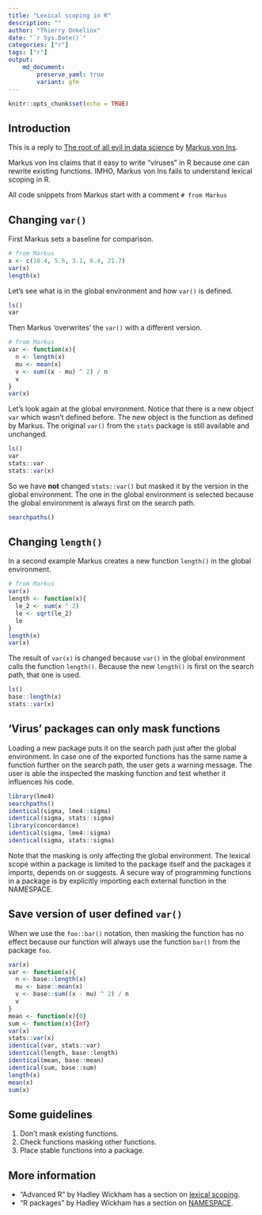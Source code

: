```yaml
---
title: "Lexical scoping in R"
description: ""
author: "Thierry Onkelinx"
date: "`r Sys.Date()`"
categories: ["r"]
tags: ["r"]
output: 
    md_document:
        preserve_yaml: true
        variant: gfm
---
```


```r
knitr::opts_chunk$set(echo = TRUE)
```


## Introduction

This is a reply to [The root of all evil in data science](https://www.linkedin.com/pulse/what-r-just-hoax-ticking-bomb-dr-markus-von-ins) by [Markus von Ins](https://www.linkedin.com/in/dr-markus-von-ins-5935a724).

Markus von Ins claims that it easy to write "viruses" in R because one can rewrite existing functions. 
IMHO, Markus von Ins fails to understand lexical scoping in R.

All code snippets from Markus start with a comment `# from Markus`

## Changing `var()`

First Markus sets a baseline for comparison.

```r
# from Markus
x <- c(10.4, 5.6, 3.1, 6.4, 21.7)
var(x)
length(x)
```

Let's see what is in the global environment and how `var()` is defined.

```r
ls()
var
```

Then Markus 'overwrites' the `var()` with a different version.

```r
# from Markus
var <- function(x){
  n <- length(x)
  mu <- mean(x)
  v <- sum((x - mu) ^ 2) / n
  v
}
var(x)
```

Let's look again at the global environment. Notice that there is a new object `var` which wasn't defined before. 
The new object is the function as defined by Markus. 
The original `var()` from the `stats` package is still available and unchanged. 

```r
ls()
var
stats::var
stats::var(x)
```

So we have **not** changed `stats::var()` but masked it by the version in the global environment. 
The one in the global environment is selected because the global environment is always first on the search path.

```r
searchpaths()
```

## Changing `length()`

In a second example Markus creates a new function `length()` in the global environment.

```r
# from Markus
var(x)
length <- function(x){
  le_2 <- sum(x ^ 2)
  le <- sqrt(le_2)
  le
}
length(x)
var(x)
```

The result of `var(x)` is changed because `var()` in the global environment calls the function `length()`. 
Because the new `length()` is first on the search path, that one is used.

```r
ls()
base::length(x)
stats::var(x)
```

## 'Virus' packages can only mask functions

Loading a new package puts it on the search path just after the global environment. In case one of the exported functions has the same name a function further on the search path, the user gets a warning message. 
The user is able the inspected the masking function and test whether it influences his code.

```r
library(lme4)
searchpaths()
identical(sigma, lme4::sigma)
identical(sigma, stats::sigma)
library(concordance)
identical(sigma, lme4::sigma)
identical(sigma, stats::sigma)
```

Note that the masking is only affecting the global environment. 
The lexical scope within a package is limited to the package itself and the packages it imports, depends on or suggests. 
A secure way of programming functions in a package is by explicitly importing each external function in the NAMESPACE.

## Save version of user defined `var()`

When we use the `foo::bar()` notation, then masking the function has no effect because our function will always use the function `bar()` from the package `foo`.

```r
var(x)
var <- function(x){
  n <- base::length(x)
  mu <- base::mean(x)
  v <- base::sum((x - mu) ^ 2) / n
  v
}
mean <- function(x){0}
sum <- function(x){Inf}
var(x)
stats::var(x)
identical(var, stats::var)
identical(length, base::length)
identical(mean, base::mean)
identical(sum, base::sum)
length(x)
mean(x)
sum(x)
```

## Some guidelines

1. Don't mask existing functions.
1. Check functions masking other functions.
1. Place stable functions into a package.

## More information

- "Advanced R" by Hadley Wickham has a section on [lexical scoping](http://adv-r.had.co.nz/Functions.html#lexical-scoping).
- "R packages" by Hadley Wickham has a section on [NAMESPACE](http://r-pkgs.had.co.nz/namespace.html).
